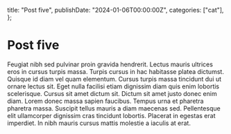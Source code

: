   title: "Post five",
  publishDate: "2024-01-06T00:00:00Z",
  categories: ["cat"],
};

<Sidebar>

# Post five

Feugiat nibh sed pulvinar proin gravida hendrerit. Lectus mauris ultrices eros in cursus turpis massa. Turpis cursus in hac habitasse platea dictumst. Quisque id diam vel quam elementum. Cursus turpis massa tincidunt dui ut ornare lectus sit. Eget nulla facilisi etiam dignissim diam quis enim lobortis scelerisque. Cursus sit amet dictum sit. Dictum sit amet justo donec enim diam. Lorem donec massa sapien faucibus. Tempus urna et pharetra pharetra massa. Suscipit tellus mauris a diam maecenas sed. Pellentesque elit ullamcorper dignissim cras tincidunt lobortis. Placerat in egestas erat imperdiet. In nibh mauris cursus mattis molestie a iaculis at erat.


</Sidebar>
